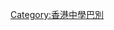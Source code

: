{{Userbox
  |border-c = #1A5D1D
  |border-s = 1
  |id-c     = #FFFFFF
  |id-s     = 12
  |id-fc    = #000000
  |info-c   = #C36616
  |info-s   = 10
  |info-fc  = #FFFF
  |id       =<span style="color:#C36616;"> -{恒}-商</span>
  |info     = 這個用戶是'''[[恒生商學書院]]'''的校友、學生或教職員。
}}
<includeonly>[[Category:恒生商學書院的維基人|{{PAGENAME}}]]</includeonly>
<noinclude>
<p style="clear: both; padding-top: 2em">
[[Category:香港中學巴別]]
</noinclude>